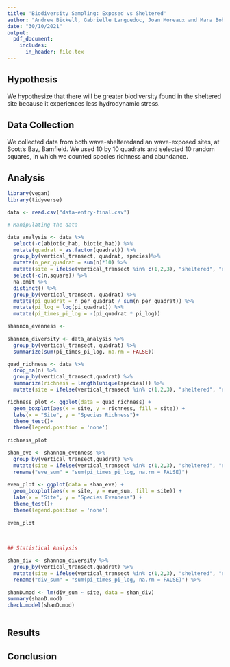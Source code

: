```yaml
---
title: 'Biodiversity Sampling: Exposed vs Sheltered'
author: "Andrew Bickell, Gabrielle Languedoc, Joan Moreaux and Mara Bohm"
date: "30/10/2021"
output:
  pdf_document:
    includes:
      in_header: file.tex
---
```


## Hypothesis

We hypothesize that there will be greater biodiversity found in the sheltered site because it experiences less hydrodynamic stress.

## Data Collection

We collected data from both wave-shelteredand an wave-exposed sites, at Scott's Bay, Bamfield. We used 10 by 10 quadrats and selected 10 random squares, in which we counted species richness and abundance. 

## Analysis

```r
library(vegan)
library(tidyverse)
```

```r
data <- read.csv("data-entry-final.csv")

# Manipulating the data

data_analysis <- data %>% 
  select(-c(abiotic_hab, biotic_hab)) %>% 
  mutate(quadrat = as.factor(quadrat)) %>% 
  group_by(vertical_transect, quadrat, species)%>%
  mutate(n_per_quadrat = sum(n)*10) %>%
  mutate(site = ifelse(vertical_transect %in% c(1,2,3), "sheltered", "exposed")) %>% 
  select(-c(n,square)) %>% 
  na.omit %>%
  distinct() %>%
  group_by(vertical_transect, quadrat) %>%
  mutate(pi_quadrat = n_per_quadrat / sum(n_per_quadrat)) %>% 
  mutate(pi_log = log(pi_quadrat)) %>% 
  mutate(pi_times_pi_log = -(pi_quadrat * pi_log))

shannon_evenness <-
  
shannon_diversity <- data_analysis %>% 
  group_by(vertical_transect, quadrat) %>%
  summarize(sum(pi_times_pi_log, na.rm = FALSE))

quad_richness <- data %>%
  drop_na(n) %>%
  group_by(vertical_transect,quadrat) %>%
  summarize(richness = length(unique(species))) %>%
  mutate(site = ifelse(vertical_transect %in% c(1,2,3), "sheltered", "exposed"))
```

```r
richness_plot <- ggplot(data = quad_richness) +
  geom_boxplot(aes(x = site, y = richness, fill = site)) +
  labs(x = "Site", y = "Species Richness")+
  theme_test()+
  theme(legend.position = 'none')
    
richness_plot
```


```r

shan_eve <- shannon_evenness %>%
  group_by(vertical_transect,quadrat) %>%
  mutate(site = ifelse(vertical_transect %in% c(1,2,3), "sheltered", "exposed")) %>%
  rename("eve_sum" = "sum(pi_times_pi_log, na.rm = FALSE)")
  
even_plot <- ggplot(data = shan_eve) +
  geom_boxplot(aes(x = site, y = eve_sum, fill = site)) +
  labs(x = "Site", y = "Species Evenness") +
  theme_test()+
  theme(legend.position = 'none')
    
even_plot
  
               
```
```r
## Statistical Analysis

shan_div <- shannon_diversity %>%
  group_by(vertical_transect,quadrat) %>%
  mutate(site = ifelse(vertical_transect %in% c(1,2,3), "sheltered", "exposed")) %>%
  rename("div_sum" = "sum(pi_times_pi_log, na.rm = FALSE)") %>%
 
shanD.mod <- lm(div_sum ~ site, data = shan_div)
summary(shanD.mod)
check.model(shanD.mod)
  

```

## Results


## Conclusion



